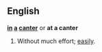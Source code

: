 ==English==
{{idiom2}}
'''[[in]] [[a]] [[canter]]''' or '''at a canter'''
# Without much effort; [[easily]].